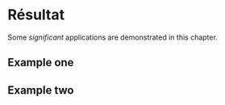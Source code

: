 # Résultat {#res}

Some _significant_ applications are demonstrated in this chapter.

## Example one

## Example two
